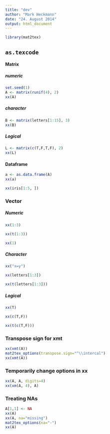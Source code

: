 ```yaml
---
title: "dev"
author: "Mark Heckmann"
date: "24. August 2014"
output: html_document
---
```



```r
library(mat2tex)
```

## `as.texcode`


#### Matrix

##### numeric

```r
set.seed(1)
A <- matrix(runif(4), 2)
xx(A)
```

##### character 

```r
B <- matrix(letters[1:15], 3)
xx(B)
```

##### Logical

```r
L <- matrix(c(T,F,T,F), 2)
xx(L)
```


#### Dataframe

```r
a <- as.data.frame(A)
xx(a)
```

```r
xx(iris[1:5, ])
```

### Vector

##### Numeric

```r
xx(1:3)
```

```r
xx(t(1:3))
```

```r
xx(1)
```


##### Character 

```r
xx("x=y")
```

```r
xx(letters[1:3])
```

```r
xx(t(letters[1:3]))
```

##### Logical

```r
xx(T)
```

```r
xx(c(T,F))
```

```r
xx(t(c(T,F)))
```

### Transpose sign for xmt

```r
xx(xmt(A))
mat2tex_options(transpose.sign="^\\intercal")
xx(xmt(A))
```


### Temporarily change options in xx

```r
xx(A, A, digits=4)
xx(xm(A, 4), A)
```

### Treating NAs

```r
A[1,1] <- NA
xx(A)
xx(A, na="missing")
mat2tex_options(na="-")
xx(A)
```



